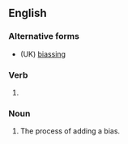 ==English==

===Alternative forms===
* (UK) [[biassing]]

===Verb===
{{head|en|verb form}}

# {{present participle of|bias|lang=en|nocat=1}}

===Noun===
{{en-noun}}

# The process of adding a bias.
